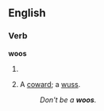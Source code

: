 ==English==

===Verb===
'''woos'''

# {{third-person singular of|[[woo]]}}
# {{Australian|colloquial}} A [[coward]]; a [[wuss]].
#: ''Don't be a '''woos'''.''